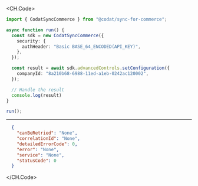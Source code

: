
<CH.Code>
```typescript SetConfiguration.ts
import { CodatSyncCommerce } from "@codat/sync-for-commerce";

async function run() {
  const sdk = new CodatSyncCommerce({
    security: {
      authHeader: "Basic BASE_64_ENCODED(API_KEY)",
    },
  });

  const result = await sdk.advancedControls.setConfiguration({
    companyId: "8a210b68-6988-11ed-a1eb-0242ac120002",
  });

  // Handle the result
  console.log(result)
}

run();
```
---

```json Example Response
  {
    "canBeRetried": "None",
    "correlationId": "None",
    "detailedErrorCode": 0,
    "error": "None",
    "service": "None",
    "statusCode": 0
  }
```
</CH.Code>
